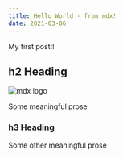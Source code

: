 ```yaml
---
title: Hello World - from mdx!
date: 2021-03-06
---
```


My first post!!

## h2 Heading

![mdx logo](./mdx-logo.png)

Some meaningful prose

### h3 Heading

Some other meaningful prose
